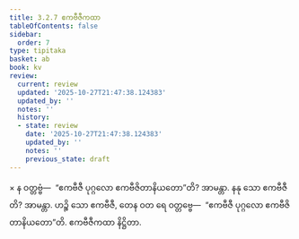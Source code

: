 ```yaml
---
title: 3.2.7 ဧကဗီဇီကထာ
tableOfContents: false
sidebar:
  order: 7
type: tipitaka
basket: ab
book: kv
review:
  current: review
  updated: '2025-10-27T21:47:38.124383'
  updated_by: ''
  notes: ''
  history:
  - state: review
    date: '2025-10-27T21:47:38.124383'
    updated_by: ''
    notes: ''
    previous_state: draft
---
```



<ReviewStatus review={frontmatter.review} showDetails={true} />

<HypothesisAnnotation frontmatter={frontmatter} />

<DynamicBreadcrumb />

<Division number="647" book="kv" e="ch" v="32" p="342">

<Paragraph number="2121" book="kv">
× န ဝတ္တဗ္ဗံ—  “ဧကဗီဇီ ပုဂ္ဂလော ဧကဗီဇိတာနိယတော”တိ? အာမန္တာ. နနု သော ဧကဗီဇီတိ? အာမန္တာ. ဟဉ္စိ သော ဧကဗီဇီ, တေန ဝတ ရေ ဝတ္တဗ္ဗေ—  “ဧကဗီဇီ ပုဂ္ဂလော ဧကဗီဇိတာနိယတော”တိ.

</Paragraph>
</Division>

<Paragraph number="2122" type="center" book="kv">
ဧကဗီဇီကထာ နိဋ္ဌိတာ.
</Paragraph>